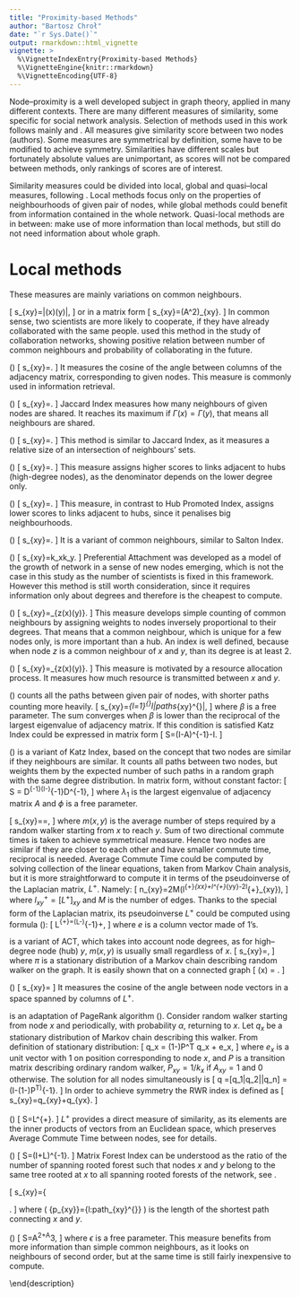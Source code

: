 ```yaml
---
title: "Proximity-based Methods"
author: "Bartosz Chroł"
date: "`r Sys.Date()`"
output: rmarkdown::html_vignette
vignette: >
  %\VignetteIndexEntry{Proximity-based Methods}
  %\VignetteEngine{knitr::rmarkdown}
  %\VignetteEncoding{UTF-8}
---
```



Node--proximity is a well developed subject in graph theory, applied in many different contexts. There are many different measures of similarity, some specific for social network analysis. Selection of methods used in this work follows mainly \cite{kleinberg} and \cite{lu2011}. All measures give similarity score between two nodes (authors). Some measures are symmetrical by definition, some have to be modified to achieve symmetry. Similarities have different scales but fortunately absolute values are unimportant, as scores will not be compared between methods, only rankings of scores are of interest.

Similarity measures could be divided into local, global and quasi--local measures, following \cite{lu2011}. Local methods focus only on the properties of neighbourhoods of given pair of nodes, while global methods could benefit from information contained in the whole network. Quasi-local methods are in between: make use of more information than local methods, but still do not need information about whole graph.   


# Local methods

These measures are mainly variations on common neighbours.





\item[Common neighbours]
\[
s_{xy}=|\Gamma(x)\cap\Gamma(y)|,
\]
or in a matrix form
\[
s_{xy}=(A^2)_{xy}.
\]
In common sense, two scientists are more likely to cooperate, if they have already collaborated with the same people. \cite{newman2001} used this method in the study of collaboration networks, showing positive relation between number of common neighbours and probability of collaborating in the future.

\item[Salton Index (cosine similarity)] (\cite{salton})
\[
s_{xy}=\frac{|\Gamma(x)\cap\Gamma(y)|}{\sqrt{k_x\times k_y}}.
\]
It measures the cosine of the angle between columns of the adjacency matrix, corresponding to given nodes. This measure is commonly used in information retrieval.

\item[Jaccard Index] (\cite{jaccard})
\[
s_{xy}=\frac{|\Gamma(x)\cap\Gamma(y)|}{|\Gamma(x)\cup\Gamma(y)|}.
\]
Jaccard Index measures how many neighbours of given nodes are shared. It reaches its maximum if $\Gamma(x)=\Gamma(y)$, that means all neighbours are shared.


\item[S\o rensen Index] (\cite{sorensen})
\[
s_{xy}=\frac{2|\Gamma(x)\cap\Gamma(y)|}{k_x+k_y}.
\]
This method is similar to Jaccard Index, as it measures a relative size of an intersection of neighbours' sets.


\item[Hub Promoted Index] (\cite{ravasz})
\[
s_{xy}=\frac{|\Gamma(x)\cap\Gamma(y)|}{\min\{k_x,k_y\}}.
\]
This measure assigns higher scores to links adjacent to hubs (high-degree nodes), as the denominator depends on the lower degree only.

\item[Hub Depressed Index] (\cite{ravasz})
\[
s_{xy}=\frac{|\Gamma(x)\cap\Gamma(y)|}{\max\{k_x,k_y\}}.
\]
This measure, in contrast to Hub Promoted Index, assigns lower scores to links adjacent to hubs, since it penalises big neighbourhoods.


\item[Leicht-Holme-Newman Index] (\cite{leicht})
\[
s_{xy}=\frac{|\Gamma(x)\cap\Gamma(y)|}{k_x\times k_y}.
\]
It is a variant of common neighbours, similar to Salton Index.

\item[Preferential Attachment] (\cite{barabasi1999})
\[
s_{xy}=k_x\times k_y.
\]
Preferential Attachment was developed as a model of the growth of network in a sense of new nodes emerging, which is not the case in this study as the number of scientists is fixed in this framework. However this method is still worth consideration, since it requires information only about degrees and therefore is the cheapest to compute.


\item[Adamic--Adar Index] (\cite{adamic})
\[
s_{xy}=\sum_{z\in \Gamma(x)\cap\Gamma(y)}\frac{1}{\log k_z}.
\]
This measure develops simple counting of common neighbours by assigning weights to nodes inversely proportional to their degrees. That means that a common neighbour, which is unique for a few nodes only, is more important than a hub. An index is well defined, because when node $z$ is a common neighbour of $x$ and $y$, than its degree is at least 2.   


\item[Resource Allocation Index] (\cite{zhou2009})
\[
s_{xy}=\sum_{z\in \Gamma(x)\cap\Gamma(y)}\frac{1}{k_z}.
\]
This measure is motivated by a resource allocation process. It measures how much resource is transmitted between $x$ and $y$. 




\subsubsection{Global methods}

\item[Katz Index] (\cite{katz}) counts all the paths between given pair of nodes, with shorter paths counting more heavily.
\[
s_{xy}=\sum_{l=1}^{\infty}\beta^l|paths_{xy}^{<l>}|,
\]
where $\beta$ is a free parameter. The sum converges when $\beta$ is lower than the reciprocal of the largest eigenvalue of adjacency matrix. If this condition is satisfied Katz Index could be expressed in matrix form
\[
S=(I-\beta A)^{-1}-I.
\]


\item[Leicht-Holme-Newman Index, global version] (\cite{leicht}) is a variant of Katz Index, based on the concept that two nodes are similar if they neighbours are similar. It counts all paths between two nodes, but weights them by the expected number of such paths in a random graph with the same degree distribution. In matrix form, without constant factor:
\[
S = D^{-1}\left(I-\frac{\phi A}{\lambda_1}\right)^{-1}D^{-1},
\]
where $\lambda_1$ is the largest eigenvalue of adjacency matrix $A$ and $\phi$ is a free parameter.


\item[Average Commute Time]
\[
s_{xy}=\frac{1}{n(x,y)}=\frac{1}{m(x,y)+m(y,x)},
\]
where $m(x,y)$ is the average number of steps required by a random walker starting from $x$ to reach $y$. Sum of two directional commute times is taken to achieve symmetrical measure. Hence two nodes are similar if they are closer to each other and have smaller commute time, reciprocal is needed. Average Commute Time could be computed by solving collection of the linear equations, taken from Markov Chain analysis, but it is more straightforward to compute it in terms of the pseudoinverse of the Laplacian matrix, $L^{+}$. Namely:
\[
n_{xy}=2M(l^{+}_{xx}+l^{+}_{yy}-2l^{+}_{xy}),
\]
where $l^{+}_{xy}=[L^{+}]_{xy}$ and $M$ is the number of edges. Thanks to the special form of the Laplacian matrix, its pseudoinverse $L^{+}$ could be computed using formula (\cite{fouss}):
\[
L^{+}=\left(L-\frac{ee^T}{n}\right)^{-1}+\frac{ee^T}{n},
\]
where $e$ is a column vector made of 1's. 

\item[Normalized Average Commute Time] is a variant of ACT, which takes into account node degrees, as for high--degree node (hub) $y$, $m(x,y)$ is usually small regardless of $x$.
\[
s_{xy}=\frac{1}{(m(x,y)\pi_y+m(y,x)\pi_x)},
\]
where $\pi$ is a stationary distribution of a Markov chain describing random walker on the graph. It is easily shown that on a connected graph
\[
\pi(x) = \frac{k_x}{\sum_y k_y}.
\]


\item[Cosine based on $L^{+}$] (\cite{fouss})
\[
s_{xy}=\frac{l_{xy}^{+}}{\sqrt{l_{xx}^{+}l_{yy}^{+}}}
\]
It measures the cosine of the angle between node vectors in a space spanned by columns of $L^{+}$.


\item[Random Walk with Restart (RWR)] is an adaptation of PageRank algorithm (\cite{pagerank}). Consider random walker starting from node $x$ and periodically, with probability $\alpha$, returning to $x$. Let $q_x$ be a stationary distribution of Markov chain describing this walker. From definition of stationary distribution:
\[
q_x = (1-\alpha)P^T q_x + \alpha e_x,
\]
where $e_x$ is a unit vector with 1 on position corresponding to node $x$, and $P$ is a transition matrix describing ordinary random walker, $P_{xy}=1/k_x$ if $A_{xy}=1$ and $0$ otherwise. The solution for all nodes simultaneously is
\[
q =[q_1|q_2|\ldots|q_n] = \alpha(I-(1-\alpha)P^T)^{-1}.
\]
In order to achieve symmetry the RWR index is defined as
\[
s_{xy}=q_{xy}+q_{yx}.
\]


\item[$L^{+}$ directly] (\cite{fouss})
\[
S=L^{+}.
\]
$L^{+}$ provides a direct measure of similarity, as its elements are the inner products of vectors from an Euclidean space, which preserves Average Commute Time between nodes, see \cite{fouss} for details.


\item[Matrix Forest Index] (\cite{mfi})
\[
S=(I+L)^{-1}.
\]
Matrix Forest Index can be understood as  the ratio of the number of spanning rooted forest such that nodes $x$ and $y$ belong to the same tree rooted at $x$ to all spanning rooted forests of the network, see \cite{mfi}.


\subsubsection{Quasi--local methods}


\item[Shortest Paths (Graph distance)]
\[
s_{xy}=\left\{ \begin{array}{ll}
\infty & \textrm{if $x= y$}\\
0 & \textrm{if $x$ and $y$ are not connected}\\
\frac{1}{p_{xy}} & \textrm{in other cases}
\end{array} \right.
\]
where \( {p_{xy}}=\min \{l:path_{xy}^{<l>}\textrm{ exists}\} \) is the length of the shortest path connecting $x$ and $y$.

\item[Local Path Index] (\cite{zhou2009})
\[
S=A^2+\epsilon A^3,
\]
where $\epsilon$ is a free parameter. This measure benefits from more information than simple common neighbours, as it looks on neighbours of second order, but at the same time is still fairly inexpensive to compute.

\end{description}
